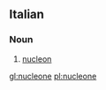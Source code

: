 ==Italian==

===Noun===
{{wikipedia|lang=it}}
{{it-noun|nucleon|m|e|i}}

# {{context|physics|lang=it}} [[nucleon]]

[[gl:nucleone]]
[[pl:nucleone]]